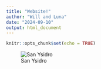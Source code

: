```yaml
---
title: "Website!"
author: "Will and Luna"
date: "2024-09-10"
output: html_document
---
```


```r
knitr::opts_chunk$set(echo = TRUE)
```
![San Ysidro](https://www.americansouthwest.net/new_mexico/photographs700/anticline.jpg)
